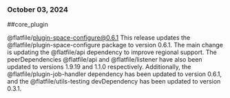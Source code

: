 ### October 03, 2024
##core_plugin

@flatfile/plugin-space-configure@0.6.1
This release updates the @flatfile/plugin-space-configure package to version 0.6.1. The main change is updating the @flatfile/api dependency to improve regional support. The peerDependencies @flatfile/api and @flatfile/listener have also been updated to versions 1.9.19 and 1.1.0 respectively. Additionally, the @flatfile/plugin-job-handler dependency has been updated to version 0.6.1, and the @flatfile/utils-testing devDependency has been updated to version 0.3.1.